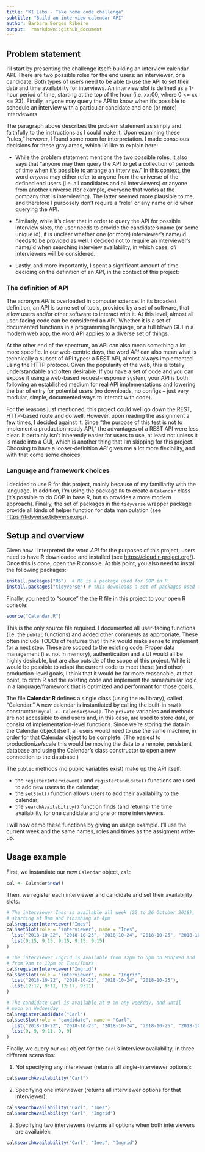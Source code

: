 ```yaml
---
title: "KI Labs - Take home code challenge"
subtitle: "Build an interview calendar API"
author: Barbara Borges Ribeiro
output:  rmarkdown::github_document
---
```


## Problem statement

I'll start by presenting the challenge itself: building an interview calendar API. There are two possible roles for the end users: an interviewer, or a candidate. Both types of users need to be able to use the API to set their date and time availability for interviews. An interview slot is defined as a 1-hour period of time, starting at the top of the hour (i.e. xx:00, where 0 <= xx <= 23). Finally, anyone may query the API to know when it's possible to schedule an interview with a particular candidate and one (or more) interviewers.

The paragraph above describes the problem statement as simply and faithfully to the instructions as I could make it. Upon examining these "rules," however, I found some room for interpretation. I made conscious decisions for these gray areas, which I'd like to explain here:

- While the problem statement mentions the two possible roles, it also says that "anyone may then query the API to get a collection of periods of time when it's possible to arrange an interview." In this context, the word _anyone_ may either refer to anyone from the universe of the defined end users (i.e. all candidates and all interviewers) or anyone from another universe (for example, everyone that works at the company that is interviewing). The latter seemed more plausible to me, and therefore I purposely don't require a "role" or any name or id when querying the API.

- Similarly, while it's clear that in order to query the API for possible interview slots, the user needs to provide the candidate's name (or some unique id), it is unclear whether one (or more) interviewer's name/id needs to be provided as well. I decided not to require an interviewer's name/id when searching interview availability, in which case, _all_ interviewers will be considered.

- Lastly, and more importantly, I spent a significant amount of time deciding on the definition of an API, in the context of this project:

### The definition of API

The acronym _API_ is overloaded in computer science. In its broadest definition, an API is some set of tools, provided by a set of software, that allow users and/or other software to interact with it. At this level, almost all user-facing code can be considered an API. Whether it is a set of documented functions in a programming language, or a full blown GUI in a modern web app, the word API applies to a diverse set of things.

At the other end of the spectrum, an API can also mean something a lot more specific. In our web-centric days, the word _API_ can also mean what is technically a subset of API types: a REST API, almost always implemented using the HTTP protocol. Given the popularity of the web, this is totally understandable and often desirable. If you have a set of code and you can expose it using a web-based request-response system, your API is both following an established medium for real API implementations and lowering the bar of entry for potential users (no downloads, no configs -- just very modular, simple, documented ways to interact with code).

For the reasons just mentioned, this project could well go down the REST, HTTP-based route and do well. However, upon reading the assignment a few times, I decided against it. Since "the purpose of this test is not to implement a production-ready API," the advantages of a REST API were less clear. It certainly isn't inherently easier for users to use, at least not unless it is made into a GUI, which is another thing that I'm skipping for this project. Choosing to have a looser-definition _API_ gives me a lot more flexibility, and with that come some choices.

### Language and framework choices

I decided to use R for this project, mainly because of my familiarity with the language. In addition, I'm using the package `R6` to create a `Calendar` class (it's possible to do OOP in base R, but `R6` provides a more modern approach). Finally, the set of packages in the `tidyverse` wrapper package provide all kinds of helper function for data manipulation (see <https://tidyverse.tidyverse.org/>).

## Setup and overview

Given how I interpreted the word _API_ for the purposes of this project, users need to have **R** downloaded and installed (see <https://cloud.r-project.org/>). Once this is done, open the R console. At this point, you also need to install the following packages:

```r
install.packages("R6")  # R6 is a package used for OOP in R
install.packages("tidyverse") # this downloads a set of packages used for data manipulation
```

Finally, you need to "source" the the R file in this project to your open R console:

```r
source("Calendar.R")
```

This is the only source file required. I documented all user-facing functions (i.e. the `public` functions) and added other comments as appropriate. These often include TODOs of features that I think would make sense to implement for a next step. These are scoped to the existing code. Proper data management (i.e. not in memory), authentication and a UI would all be highly desirable, but are also outside of the scope of this project. While it would be possible to adapt the current code to meet these (and other) production-level goals, I think that it would be far more reasonable, at that point, to ditch R and the existing code and implement the same/similar logic in a language/framework that is optimized and performant for those goals.

The file **Calendar.R** defines a single class (using the `R6` library), called "Calendar." A new calendar is instantiated by calling the built-in `new()` constructor: `myCal <- Calendar$new()`. The `private` variables and methods are not accessible to end users and, in this case, are used to store data, or consist of implementation-level functions. Since we're storing the data in the Calendar object itself, all users would need to use the same machine, in order for that Calendar object to be complete. (The easiest to productionize/scale this would be moving the data to a remote, persistent database and using the Calendar's class constructor to open a new connection to the database.)

The `public` methods (no public variables exist) make up the API itself:

- the `registerInterviewer()` and `registerCandidate()` functions are used to add new users to the calendar;
- the `setSlot()` function allows users to add their availability to the calendar;
- the `searchAvailability()` function finds (and returns) the time availability for one candidate and one or more interviewers.

I will now demo these functions by giving an usage example. I'll use the current week and the same names, roles and times as the assigment write-up.

## Usage example

First, we instantiate our new `Calendar` object, `cal`:

```r
cal <- Calendar$new()
```

Then, we register each interviewer and candidate and set their availability slots:

```r
# The interviewer Ines is available all week (22 to 26 October 2018),
# starting at 9am and finishing at 4pm
cal$registerInterviewer("Ines")
cal$setSlot(role = "interviewer", name = "Ines",
  list("2018-10-22", "2018-10-23", "2018-10-24", "2018-10-25", "2018-10-26"),
  list(9:15, 9:15, 9:15, 9:15, 9:15)
)

# The interviewer Ingrid is available from 12pm to 6pm on Mon/Wed and
# from 9am to 12pm on Tues/Thurs
cal$registerInterviewer("Ingrid")
cal$setSlot(role = "interviewer", name = "Ingrid",
  list("2018-10-22", "2018-10-23", "2018-10-24", "2018-10-25"),
  list(12:17, 9:11, 12:17, 9:11)
)

# The candidate Carl is available at 9 am any weekday, and until 
# noon on Wednesday
cal$registerCandidate("Carl")
cal$setSlot(role = "candidate", name = "Carl",
  list("2018-10-22", "2018-10-23", "2018-10-24", "2018-10-25", "2018-10-26"),
  list(9, 9, 9:11, 9, 9)
)
```

Finally, we query our `cal` object for the `Carl`'s interview availability, in three different scenarios:

1. Not specifying any interviewer (returns all single-interviewer options):
```r
cal$searchAvailability("Carl")
```

2. Specifying one interviewer (returns all interviewer options for that interviewer):
```r
cal$searchAvailability("Carl", "Ines")
cal$searchAvailability("Carl", "Ingrid")
```

2. Specifying two interviewers (returns all options when both interviewers are available):
```r
cal$searchAvailability("Carl", "Ines", "Ingrid")
```
